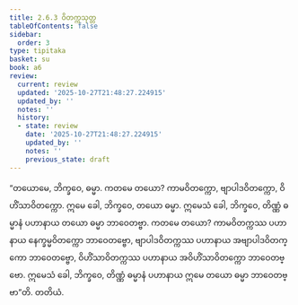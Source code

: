 ```yaml
---
title: 2.6.3 ဝိတက္ကသုတ္တ
tableOfContents: false
sidebar:
  order: 3
type: tipitaka
basket: su
book: a6
review:
  current: review
  updated: '2025-10-27T21:48:27.224915'
  updated_by: ''
  notes: ''
  history:
  - state: review
    date: '2025-10-27T21:48:27.224915'
    updated_by: ''
    notes: ''
    previous_state: draft
---
```



<ReviewStatus review={frontmatter.review} showDetails={true} />

<HypothesisAnnotation frontmatter={frontmatter} />

<DynamicBreadcrumb />

<Division number="109" book="a6" e="ch" v="16" p="388">

<Paragraph number="746" book="a6">
“တယောမေ, ဘိက္ခဝေ, ဓမ္မာ. ကတမေ တယော? ကာမဝိတက္ကော, ဗျာပါဒဝိတက္ကော, ဝိဟိံသာဝိတက္ကော. ဣမေ ခေါ, ဘိက္ခဝေ, တယော ဓမ္မာ. ဣမေသံ ခေါ, ဘိက္ခဝေ, တိဏ္ဏံ ဓမ္မာနံ ပဟာနာယ တယော ဓမ္မာ ဘာဝေတဗ္ဗာ. ကတမေ တယော? ကာမဝိတက္ကဿ ပဟာနာယ နေက္ခမ္မဝိတက္ကော ဘာဝေတဗ္ဗော, ဗျာပါဒဝိတက္ကဿ ပဟာနာယ အဗျာပါဒဝိတက္ကော ဘာဝေတဗ္ဗော, ဝိဟိံသာဝိတက္ကဿ ပဟာနာယ အဝိဟိံသာဝိတက္ကော ဘာဝေတဗ္ဗော. ဣမေသံ ခေါ, ဘိက္ခဝေ, တိဏ္ဏံ ဓမ္မာနံ ပဟာနာယ ဣမေ တယော ဓမ္မာ ဘာဝေတဗ္ဗာ”တိ.

</Paragraph>
</Division>

<Paragraph number="747" type="center" book="a6">
တတိယံ.
</Paragraph>